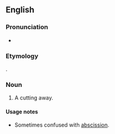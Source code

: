 {{also|abscisión}}
==English==

===Pronunciation===
* {{a|US}} {{IPA|/æbˈsɪ.ʒn̩/|lang=en}}

===Etymology===
{{der|en|la|abscisiō}}.

===Noun===
{{en-noun}}

# A cutting away. {{defdate|First attested around 1350 to 1470.}}

====Usage notes====
* Sometimes confused with [[abscission]].